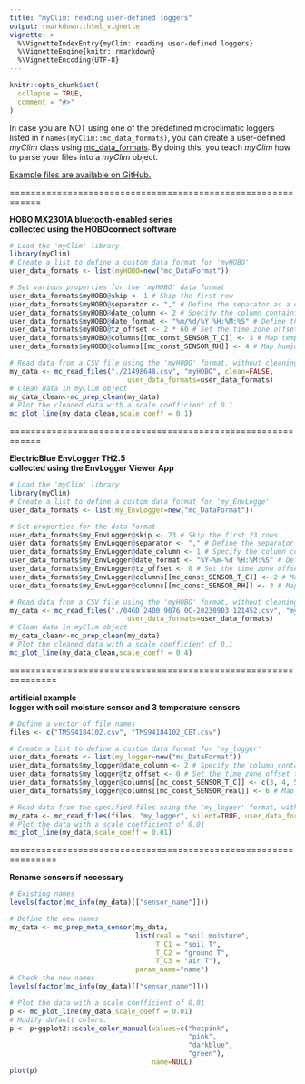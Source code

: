 ```yaml
---
title: "myClim: reading user-defined loggers"
output: rmarkdown::html_vignette
vignette: >
  %\VignetteIndexEntry{myClim: reading user-defined loggers}
  %\VignetteEngine{knitr::rmarkdown}
  %\VignetteEncoding{UTF-8}
---
```


```r
knitr::opts_chunk$set(
  collapse = TRUE,
  comment = "#>"
)
```

In case you are NOT using one of the predefined microclimatic loggers listed in r `names(myClim::mc_data_formats)`, you can create a user-defined *myClim* class using [mc_data_formats](http://labgis.ibot.cas.cz/myclim/reference/mc_DataFormat-class.html). By doing this, you teach *myClim* how to parse your files into a *myClim* object.
  
[Example files are available on GitHub.](https://github.com/ibot-geoecology/myClim/tree/main/vignettes)  
  
============================================================

**HOBO MX2301A bluetooth-enabled series**   
**collected using the HOBOconnect software** 
```r
# Load the 'myClim' library
library(myClim)
# Create a list to define a custom data format for 'myHOBO'
user_data_formats <- list(myHOBO=new("mc_DataFormat"))

# Set various properties for the 'myHOBO' data format
user_data_formats$myHOBO@skip <- 1 # Skip the first row
user_data_formats$myHOBO@separator <- "," # Define the separator as a comma
user_data_formats$myHOBO@date_column <- 2 # Specify the column containing dates
user_data_formats$myHOBO@date_format <- "%m/%d/%Y %H:%M:%S" # Define the date format
user_data_formats$myHOBO@tz_offset <- 2 * 60 # Set the time zone offset in minutes
user_data_formats$myHOBO@columns[[mc_const_SENSOR_T_C]] <- 3 # Map temperature to column 3
user_data_formats$myHOBO@columns[[mc_const_SENSOR_RH]] <- 4 # Map humidity to column 4

# Read data from a CSV file using the 'myHOBO' format, without cleaning
my_data <- mc_read_files("./21498648.csv", "myHOBO", clean=FALSE,
                             user_data_formats=user_data_formats)
# Clean data in myClim object
my_data_clean<-mc_prep_clean(my_data)
# Plot the cleaned data with a scale coefficient of 0.1
mc_plot_line(my_data_clean,scale_coeff = 0.1)  


```

============================================================

**ElectricBlue EnvLogger TH2.5**   
**collected using the EnvLogger Viewer App** 
```r
# Load the 'myClim' library
library(myClim)
# Create a list to define a custom data format for 'my_EnvLogge'
user_data_formats <- list(my_EnvLogger=new("mc_DataFormat")) 

# Set properties for the data format
user_data_formats$my_EnvLogger@skip <- 23 # Skip the first 23 rows
user_data_formats$my_EnvLogger@separator <- "," # Define the separator as a comma
user_data_formats$my_EnvLogger@date_column <- 1 # Specify the column containing dates
user_data_formats$my_EnvLogger@date_format <- "%Y-%m-%d %H:%M:%S" # Define the date format
user_data_formats$my_EnvLogger@tz_offset <- 0 # Set the time zone offset to 0 (UTC)
user_data_formats$my_EnvLogger@columns[[mc_const_SENSOR_T_C]] <- 2 # Map temperature to column 2
user_data_formats$my_EnvLogger@columns[[mc_const_SENSOR_RH]] <- 3 # Map humidity to column 3

# Read data from a CSV file using the 'myHOBO' format, without cleaning
my_data <- mc_read_files("./046D 2400 9076 0C-20230903 121452.csv", "my_EnvLogger", clean=FALSE,
                             user_data_formats=user_data_formats)
# Clean data in myClim object
my_data_clean<-mc_prep_clean(my_data)
# Plot the cleaned data with a scale coefficient of 0.1
mc_plot_line(my_data_clean,scale_coeff = 0.4)  


```


===============================================================

**artificial example **  
**logger with soil moisture sensor and 3 temperature sensors**  
```r
# Define a vector of file names
files <- c("TMS94184102.csv", "TMS94184102_CET.csv")

# Create a list to define a custom data format for 'my_logger'
user_data_formats <- list(my_logger=new("mc_DataFormat"))
user_data_formats$my_logger@date_column <- 2 # Specify the column containing dates
user_data_formats$my_logger@tz_offset <- 0 # Set the time zone offset to 0 (UTC)
user_data_formats$my_logger@columns[[mc_const_SENSOR_T_C]] <- c(3, 4, 5) # Map multiple temperature columns
user_data_formats$my_logger@columns[[mc_const_SENSOR_real]] <- 6 # Map real sensor data to column 6

# Read data from the specified files using the 'my_logger' format, with data cleaning, silently (no console output)
my_data <- mc_read_files(files, "my_logger", silent=TRUE, user_data_formats=user_data_formats)
# Plot the data with a scale coefficient of 0.01
mc_plot_line(my_data,scale_coeff = 0.01) 
```

===============================================================

**Rename sensors if necessary**
```r

# Existing names
levels(factor(mc_info(my_data)[["sensor_name"]])) 

# Define the new names
my_data <- mc_prep_meta_sensor(my_data,
                               list(real = "soil moisture", 
                                    T_C1 = "soil T",
                                    T_C2 = "ground T",
                                    T_C3 = "air T"),
                               param_name="name")
# Check the new names
levels(factor(mc_info(my_data)[["sensor_name"]]))

# Plot the data with a scale coefficient of 0.01
p <- mc_plot_line(my_data,scale_coeff = 0.01) 
# Modify default colors. 
p <- p+ggplot2::scale_color_manual(values=c("hotpink",
                                            "pink", 
                                            "darkblue",
                                            "green"),
                                   name=NULL)
plot(p)
```